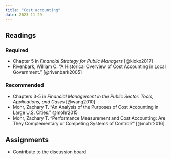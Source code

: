 ```yaml
---
title: "Cost accounting"
date: 2023-11-29
---
```


## Readings 

### Required

-   Chapter 5 in *Financial Strategy for Public Managers* [@kioko2017]
-   Rivenbark, William C. “A Historical Overview of Cost Accounting in Local Government.” [@rivenbark2005]

### Recommended

-   Chapters 3-5 in *Financial Management in the Public Sector: Tools, Applications, and Cases* [@wang2010]
-   Mohr, Zachary T. “An Analysis of the Purposes of Cost Accounting in Large U.S. Cities.” @mohr2015
-   Mohr, Zachary T. “Performance Measurement and Cost Accounting: Are They Complementary or Competing Systems of Control?” [@mohr2016]

## Assignments

-   Contribute to the discussion board